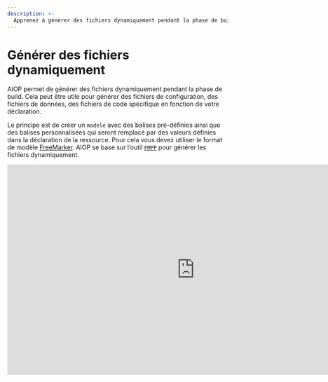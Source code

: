 ```yaml
---
description: >-
  Apprenez à générer des fichiers dynamiquement pendant la phase de build. Cela peut être utile pour générer des fichiers de configuration, des fichiers de données, des fichiers de code spécifique en fonction de votre déclaration. Cela permet à partir d’une source de générer plusieurs fichiers de destination en fonction de la déclaration de la ressource.
---
```



# Générer des fichiers dynamiquement

AIOP permet de générer des fichiers dynamiquement pendant la phase de build. Cela peut être utile pour générer des fichiers de configuration, des fichiers de données, des fichiers de code spécifique en fonction de votre déclaration.

Le principe est de créer un `modèle` avec des balises pré-définies ainsi que des balises personnalisées qui seront remplacé par des valeurs définies dans la déclaration de la ressource. Pour cela vous devez utiliser le format de modèle [FreeMarker](https://freemarker.apache.org/). AIOP se base sur l’outil [`FMPP`](/docs/vocabulary#fmpp) pour générer les fichiers dynamiquement.

<iframe width="853" height="480" src="https://www.youtube.com/embed/T6v8PWgCguo?si=2SGnJQW5kKza0dsh?rel=0" title="YouTube video player" frameborder="0" allow="fullscreen; accelerometer;" allowfullscreen/>

## Conditions

Pour utiliser cette fonctionnalité, vous devez installer la dépendance `fmpp` sur votre machine (voir [installation](#installation)). Pour générer le fichier dynamiquement, vous devez nommer le fichier de ressource avec l’extension [`.ftl`](/docs/vocabulary#ftl).

## Déclaration

Par exemple, vous pouvez déclarer un modèle de fichier qui va générer un `readme` différent pour chaque système et client.

<FileTree>
  <FileTree.Folder name="playbook" defaultOpen>
    <FileTree.Folder name=".git">
        <FileTree.File name="..." />
    </FileTree.Folder>
    <FileTree.File name=".aiop" />
    <FileTree.Folder name="resources" defaultOpen>
        <FileTree.File name=".aml" />
        <FileTree.File name="readme.ftl" />
    </FileTree.Folder>
  </FileTree.Folder>
</FileTree>

```yaml {7-8, 12-13} filename="resources/.aml"
- source: readme.ftl
  destination: readme.md
  compatibility:
    - archi1/model1:
        apps: [app]
        clients: [client1, client2]
      fmpp_data:
        version: 1.0
    - archi1/model2:
        apps: [app]
        clients: [client1, client2]
      fmpp_data:
        version: 2.0
```

Ici le fichier `readme.ftl` est un modèle qui sera utilisé pour générer le fichier `readme.md`. Nous avons déclaré la ressource pour deux modèles de système spécifiquement. Ils contienent tous les deux des données en plus à utiliser dans le modèle FreeMarker avec le champ additionnel `fmpp_data`. __Ce champ est optionel__. Prenons un exemple de contenu du fichier `readme.ftl` :

```ftl filename="readme.ftl"
# README
Version: ${version}
Target: ${system_target.name}
<#if system_target.args.clients=="client1">
<#assign client=system_target.args.clients>

Ce message est pour le ${client?cap_first}... garde le secret...
</#if>

Voici un readme tout à fait normal...
```

Vous constatez qu’il y a des balises FreeMarker `${version}` et `${system_target...}`. La balise `${version}` est une balise personnalisée et spécifique à un système donné. En revanche, la balise `${system_target...}` est une balise prédéfinie par AIOP. Elle permet de récupérer les valeurs de la déclaration de la ressource (la liste des valeurs prédéfinies est disponible [ici](#predifined)).

Dans ce cas, si nous demandons de générer un package pour le modèle `archi1/model1` avec le client `client1`, le fichier `readme.md` généré sera :

```md filename="readme.md"
# README
Version: 1.0
Target: archi1/model1

Ce message est pour le Client1... garde le secret...

Voici un readme tout à fait normal...
```

En revanche, si nous demandons de générer un package pour le modèle `archi1/model2` avec le client `client1`, le fichier `readme.md` généré sera :

```md filename="readme.md"
# README
Version: 2.0
Target: archi1/model2

Ce message est pour le Client1... garde le secret...

Voici un readme tout à fait normal...
```

Continuons avec la comparaison, si nous demandons de générer un package pour le modèle `archi1/model2` avec le client `client2`, le fichier `readme.md` généré sera :

```md filename="readme.md"
# README
Version: 2.0
Target: archi1/model2

Voici en readme tout à fait normal...
```

## Données pré-définies [#predifined]

Voici la liste des valeurs prédéfinies par AIOP que vous pouvez utiliser dans vos modèles FreeMarker :

- `system_target.name`: le nom du système cible au format `x/x/x` (ex: `archi1/model1`)
- `system_target.args`: les arguments du système cible. Dans notre exemple, `system_target.args.clients` est la liste des clients du système cible.

## Aller plus loin

Pour plus d’informations sur les balises FreeMarker, vous pouvez consulter la [documentation officielle](https://freemarker.apache.org/docs/dgui_template_exp.html). Vous pouvez également consulter la référence du langage de modèle FreeMarker [ici](https://freemarker.apache.org/docs/ref.html).